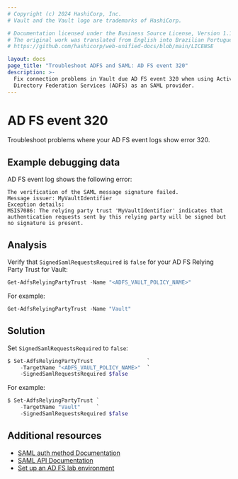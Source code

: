 ```yaml
---
# Copyright (c) 2024 HashiCorp, Inc.
# Vault and the Vault logo are trademarks of HashiCorp.

# Documentation licensed under the Business Source License, Version 1.1.
# The original work was translated from English into Brazilian Portuguese.
# https://github.com/hashicorp/web-unified-docs/blob/main/LICENSE

layout: docs
page_title: "Troubleshoot ADFS and SAML: AD FS event 320"
description: >-
  Fix connection problems in Vault due AD FS event 320 when using Active
  Directory Federation Services (ADFS) as an SAML provider.
---
```


# AD FS event 320

Troubleshoot problems where your AD FS event logs show error 320.



## Example debugging data

AD FS event log shows the following error:

<CodeBlockConfig hideClipboard highlight="1,4">

```shell-session
The verification of the SAML message signature failed.
Message issuer: MyVaultIdentifier
Exception details:
MSIS7086: The relying party trust 'MyVaultIdentifier' indicates that authentication requests sent by this relying party will be signed but no signature is present.
```

</CodeBlockConfig>



## Analysis

Verify that `SignedSamlRequestsRequired` is `false` for your AD FS Relying Party
Trust for Vault:

```powershell
Get-AdfsRelyingPartyTrust -Name "<ADFS_VAULT_POLICY_NAME>"
```

For example:

<CodeBlockConfig hideClipboard>

```powershell
Get-AdfsRelyingPartyTrust -Name "Vault"
```

</CodeBlockConfig>



## Solution

Set `SignedSamlRequestsRequired` to `false`:

```powershell
$ Set-AdfsRelyingPartyTrust                 `
    -TargetName "<ADFS_VAULT_POLICY_NAME>"  `
    -SignedSamlRequestsRequired $false
```

For example:

<CodeBlockConfig hideClipboard>

```powershell
$ Set-AdfsRelyingPartyTrust `
    -TargetName "Vault"     `
    -SignedSamlRequestsRequired $false
```

</CodeBlockConfig>



## Additional resources

- [SAML auth method Documentation](/vault/docs/auth/saml)
- [SAML API Documentation](/vault/api-docs/auth/saml)
- [Set up an AD FS lab environment](https://learn.microsoft.com/en-us/windows-server/identity/ad-fs/operations/set-up-an-ad-fs-lab-environment)
